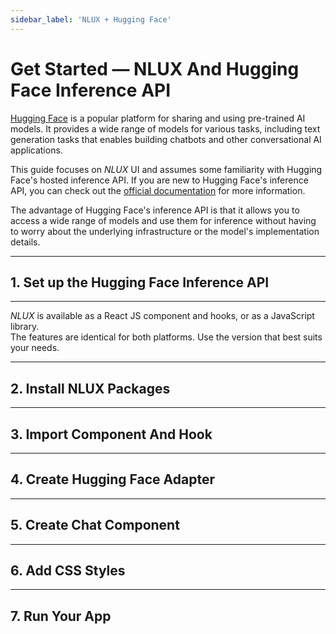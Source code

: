```yaml
---
sidebar_label: 'NLUX + Hugging Face'
---
```











# Get Started ― NLUX And Hugging Face Inference API

[Hugging Face](https://huggingface.co/) is a popular platform for sharing and using pre-trained AI models.
It provides a wide range of models for various tasks, including text generation tasks that enables building chatbots
and other conversational AI applications.

This guide focuses on _NLUX_ UI and assumes some familiarity with Hugging Face's hosted inference API.
If you are new to Hugging Face's inference API, you can check out the [official documentation](https://huggingface.co/docs/api-inference/en/index) for more information.

The advantage of Hugging Face's inference API is that it allows you to access a wide range of models and use them for
inference without having to worry about the underlying infrastructure or the model's implementation details.

---

## 1. Set up the Hugging Face Inference API

<PlatformSection javascript={HfModelSetup} reactJs={HfModelSetup}/>

---

_NLUX_ is available as a React JS component and hooks, or as a JavaScript library.<br />
The features are identical for both platforms.
Use the version that best suits your needs.

<PlatformSelector reactJs={ReactJs} javascript={Javascript}/>

---

## 2. Install NLUX Packages

<PlatformSection javascript={InstallJavascript} reactJs={InstallReactJs}/>

---

## 3. Import Component And Hook

<PlatformSection javascript={ImportJavascript} reactJs={ImportReactJs}/>

---

## 4. Create Hugging Face Adapter

<PlatformSection javascript={CreateAdapterJavascript} reactJs={CreateAdapterReactJs}/>

---

## 5. Create Chat Component

<PlatformSection javascript={CreateChatCompJavascript} reactJs={CreateChatCompReactJs}/>

---

## 6. Add CSS Styles

<PlatformSection javascript={StyleJavascript} reactJs={StyleReactJs}/>

---

## 7. Run Your App

<PlatformSection javascript={RunJavascript} reactJs={RunReactJs}/>

